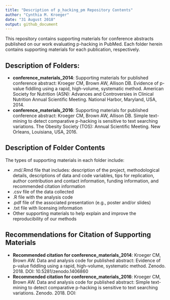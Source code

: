 ```yaml
---
title: "Description of p_hacking_pm Repository Contents"
author: "Cynthia M. Kroeger"
date: "31 August 2018"
output: github_document
---
```


This repository contains supporting materials for conference abstracts published on our work evaluating p-hacking in PubMed. Each folder herein contains supporting materials for each publication, respectively. 


## Description of Folders:

* __conference_materials_2014__: Supporting materials for published conference abstract: Kroeger CM, Brown AW, Allison DB. Evidence of p-value fiddling using a rapid, high-volume, systematic method. American Society for Nutrition (ASN): Advances and Controversies in Clinical Nutrition Annual Scientific Meeting. National Harbor, Maryland, USA, 2014. 
* __conference_materials_2016__: Supporting materials for published conference abstract: Kroeger CM, Brown AW, Allison DB. Simple text-mining to detect comparative p-hacking is sensitive to text searching variations. The Obesity Society (TOS): Annual Scientific Meeting. New Orleans, Louisiana, USA, 2016.


## Description of Folder Contents 

The types of supporting materials in each folder include: 

* .md/.Rmd file that includes: description of the project, methodological details, descriptions of data and code variables, tips for replication, author contribution and contact information, funding information, and recommended citation information
* .csv file of the data collected 
* .R file with the analysis code
* .pdf file of the associated presentation (e.g., poster and/or slides)
* .txt file with licensing information
* Other supporting materials to help explain and improve the reproducibility of our methods 


## Recommendations for Citation of Supporting Materials  

* __Recommended citation for conference_materials_2014__: Kroeger CM, Brown AW. Data and analysis code for published abstract: Evidence of p-value fiddling using a rapid, high-volume, systematic method. Zenodo. 2018. DOI: 10.5281/zenodo.1406860 
* __Recommended citation for conference_materials_2016__: Kroeger CM, Brown AW. Data and analysis code for published abstract: Simple text-mining to detect comparative p-hacking is sensitive to text searching variations. Zenodo. 2018. DOI:
